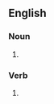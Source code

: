 ==English==

===Noun===
{{head|en|noun form}}

# {{plural of|en|affricate}}

===Verb===
{{head|en|verb form}}

# {{en-third-person singular of|affricate}}